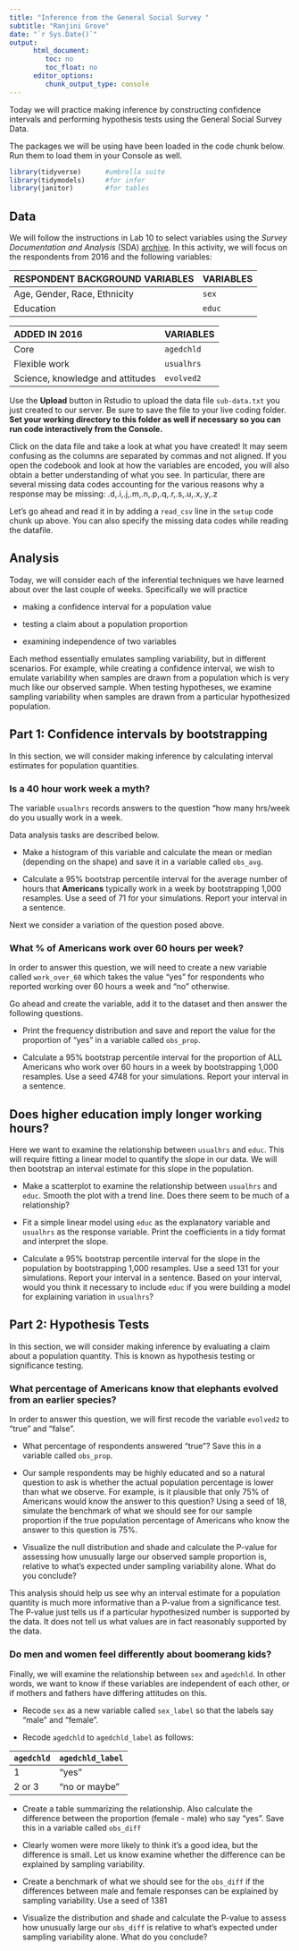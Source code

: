 ```yaml
---
title: "Inference from the General Social Survey "
subtitle: "Ranjini Grove"
date: "`r Sys.Date()`"
output:    
      html_document:
         toc: no
         toc_float: no
      editor_options:
         chunk_output_type: console
---
```


Today we will practice making inference by constructing confidence intervals and performing hypothesis tests using the General Social Survey Data.

The packages we will be using have been loaded in the code chunk below. Run them to load them in your Console as well.


```r
library(tidyverse)      #umbrella suite
library(tidymodels)     #for infer
library(janitor)        #for tables

```

## Data

We will follow the instructions in Lab 10 to select variables using the *Survey Documentation and Analysis* (SDA) [archive](https://sda.berkeley.edu/index.html). In this activity, we will focus on the respondents from 2016 and the following variables:

|RESPONDENT BACKGROUND VARIABLES  | VARIABLES 
|:-----------------------         | :-------  
| Age, Gender, Race, Ethnicity    | `sex`
| Education                       | `educ`


| ADDED IN 2016                   | VARIABLES
|:-----------------------         | :-------  
|Core                             | `agedchld`
|Flexible work                    | `usualhrs`
|Science, knowledge and attitudes | `evolved2`

Use the **Upload** button in Rstudio to upload the data file `sub-data.txt` you just created to our server. Be sure to save the file to your live coding folder.  **Set your working directory to this folder as well if necessary so you can run code interactively from the Console.** 

Click on the data file and take a look at what you have created!
It may seem confusing as the columns are separated by commas and not aligned. If you open the codebook and look at how the variables are encoded, you will also obtain a better understanding of what you see. In particular, there are several missing data codes accounting for the various reasons why a response may be missing: .d,.i,.j,.m,.n,.p,.q,.r,.s,.u,.x,.y,.z

Let's go ahead and read it in by adding a `read_csv` line in the `setup` code chunk up above. You can also specify the missing data codes while reading the datafile.


## Analysis

Today, we will consider each of the inferential techniques we have learned about over the last couple of weeks. Specifically we will practice

- making a confidence interval for a population value

- testing a claim about a population proportion

- examining independence of two variables

Each method essentially emulates sampling variability, but in different scenarios. For example, while creating a confidence interval, we wish to emulate variability when samples are drawn from a population which is very much like our observed sample. When testing hypotheses, we examine sampling variability when samples are drawn from a particular hypothesized population. 

## Part 1: Confidence intervals by bootstrapping

In this section, we will consider making inference by calculating interval estimates for population quantities. 

### Is a 40 hour work week a myth?

The variable `usualhrs` records answers to the question "how many hrs/week do you usually work in a week.

Data analysis tasks are described below.

- Make a histogram of this variable and calculate the mean or median (depending on the shape) and save it in a variable called `obs_avg`.

- Calculate a 95% bootstrap percentile interval for the average number of hours that **Americans** typically work in a week by bootstrapping 1,000 resamples. Use a seed of 71 for your simulations. Report your interval in a sentence.


Next we consider a variation of the question posed above.

### What % of Americans work over 60 hours per week?

In order to answer this question, we will need to create a new variable called `work_over_60` which takes the value "yes" for respondents who reported working over 60 hours a week and "no" otherwise. 

Go ahead and create the variable, add it to the dataset and then answer the following questions.


- Print the frequency distribution and save and report the value for the proportion of "yes" in a variable called `obs_prop`.

- Calculate a 95% bootstrap percentile interval for the proportion of ALL Americans who work over 60 hours in a week by bootstrapping 1,000 resamples. Use a seed 4748 for your simulations. Report your interval in a sentence. 



## Does higher education imply longer working hours?

Here we want to examine the relationship between `usualhrs` and `educ`. This will require fitting a linear model to quantify the slope in our data. We will then bootstrap an interval estimate for this slope in the population.


- Make a scatterplot to examine the relationship between `usualhrs` and `educ`. Smooth the plot with a trend line. Does there seem to be much of a relationship?


- Fit a simple linear model using `educ` as the explanatory variable and `usualhrs` as the response variable. Print the coefficients in a tidy format and interpret the slope.


- Calculate a 95% bootstrap percentile interval for the slope in the population by bootstrapping 1,000 resamples. Use a seed 131 for your simulations. Report your interval in a sentence. Based on your interval, would you think it necessary to include `educ` if you were building a model for explaining variation in `usualhrs`?


## Part 2: Hypothesis Tests

In this section, we will consider making inference by evaluating a claim about a population quantity. This is known as hypothesis testing or significance testing.

### What percentage of Americans know that elephants evolved from an earlier species?

In order to answer this question, we will first recode the variable `evolved2` to "true" and "false". 

- What percentage of respondents answered "true"? Save this in a variable called `obs_prop`.

- Our sample respondents may be highly educated and so a natural question to ask is whether the actual population percentage is lower than what we observe. For example, is it plausible that only 75% of Americans would know the answer to this question? Using a seed of 18, simulate the benchmark of what we should see for our sample proportion if the true population percentage of Americans who know the answer to this question is 75%. 

- Visualize the null distribution and shade and calculate the P-value for assessing how unusually large our observed sample proportion is, relative to what's expected under sampling variability alone. What do you conclude?


This analysis should help us see why an interval estimate for a population quantity is much more informative than a P-value from a significance test. The P-value just tells us if a particular hypothesized number is supported by the data. It does not tell us what values are in fact reasonably supported by the data. 

### Do men and women feel differently about boomerang kids?

Finally, we will examine the relationship between `sex` and `agedchld`. In other words, we want to know if these variables are independent of each other, or if mothers and fathers have differing attitudes on this.

- Recode `sex` as a new variable called `sex_label` so that the labels say "male" and "female".

- Recode `agedchld` to `agedchld_label` as follows:

| `agedchld` | `agedchld_label` |
|:-----      | :-------         |
| 1          | "yes"            |
| 2 or 3     | "no or maybe"    |



- Create a table summarizing the relationship. Also calculate the difference between the proportion (female - male) who say "yes". Save this in a variable called `obs_diff`

- Clearly women were more likely to think it's a good idea, but the difference is small. Let us know examine whether the difference can be explained by sampling variability.

- Create a benchmark of what we should see for the `obs_diff` if the differences between male and female responses can be explained by sampling variability. Use a seed of 1381

- Visualize the distribution and shade and calculate the P-value to assess how unusually large our `obs_diff` is relative to what's expected under sampling variability alone. What do you conclude?
